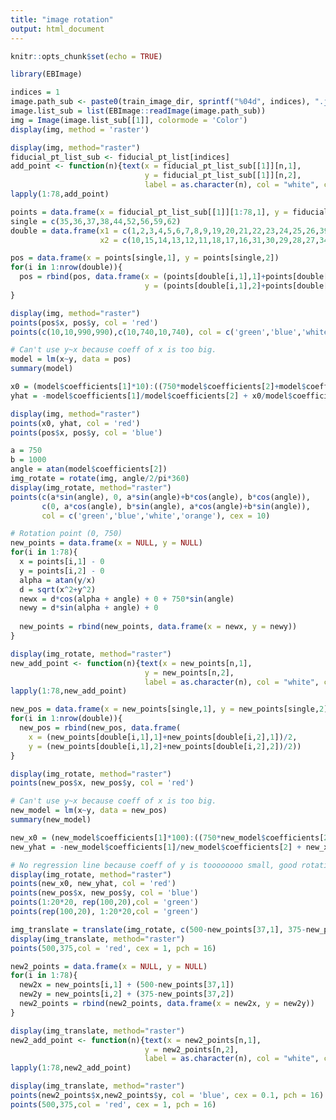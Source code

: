 ```yaml
---
title: "image rotation"
output: html_document
---
```


```r
knitr::opts_chunk$set(echo = TRUE)
```

```r
library(EBImage)
```

```r
indices = 1
image.path_sub <- paste0(train_image_dir, sprintf("%04d", indices), ".jpg")
image.list_sub = list(EBImage::readImage(image.path_sub))
img = Image(image.list_sub[[1]], colormode = 'Color')
display(img, method = 'raster')
```

```r
display(img, method="raster")
fiducial_pt_list_sub <- fiducial_pt_list[indices]
add_point <- function(n){text(x = fiducial_pt_list_sub[[1]][n,1],
                              y = fiducial_pt_list_sub[[1]][n,2],
                              label = as.character(n), col = "white", cex = 0.8)}
lapply(1:78,add_point)

```

```r
points = data.frame(x = fiducial_pt_list_sub[[1]][1:78,1], y = fiducial_pt_list_sub[[1]][1:78,2])
single = c(35,36,37,38,44,52,56,59,62)
double = data.frame(x1 = c(1,2,3,4,5,6,7,8,9,19,20,21,22,23,24,25,26,39,40,41,42,43,50,51,57,58,63),
                    x2 = c(10,15,14,13,12,11,18,17,16,31,30,29,28,27,34,33,32,49,48,47,46,45,54,53,55,60,61))
```

```r
pos = data.frame(x = points[single,1], y = points[single,2])
for(i in 1:nrow(double)){
  pos = rbind(pos, data.frame(x = (points[double[i,1],1]+points[double[i,2],1])/2, 
                              y = (points[double[i,1],2]+points[double[i,2],2])/2))
}
```

```r
display(img, method="raster")
points(pos$x, pos$y, col = 'red')
points(c(10,10,990,990),c(10,740,10,740), col = c('green','blue','white','orange'), cex = 10)
```

```r
# Can't use y~x because coeff of x is too big.
model = lm(x~y, data = pos)
summary(model)
```

```r
x0 = (model$coefficients[1]*10):((750*model$coefficients[2]+model$coefficients[1])*10)/10
yhat = -model$coefficients[1]/model$coefficients[2] + x0/model$coefficients[2]
```

```r
display(img, method="raster")
points(x0, yhat, col = 'red')
points(pos$x, pos$y, col = 'blue')
```

```r
a = 750
b = 1000
angle = atan(model$coefficients[2])
img_rotate = rotate(img, angle/2/pi*360)
display(img_rotate, method="raster")
points(c(a*sin(angle), 0, a*sin(angle)+b*cos(angle), b*cos(angle)),
       c(0, a*cos(angle), b*sin(angle), a*cos(angle)+b*sin(angle)), 
       col = c('green','blue','white','orange'), cex = 10)
```

```r
# Rotation point (0, 750)
new_points = data.frame(x = NULL, y = NULL)
for(i in 1:78){
  x = points[i,1] - 0
  y = points[i,2] - 0
  alpha = atan(y/x)
  d = sqrt(x^2+y^2)
  newx = d*cos(alpha + angle) + 0 + 750*sin(angle)
  newy = d*sin(alpha + angle) + 0
  
  new_points = rbind(new_points, data.frame(x = newx, y = newy))
}
```

```r
display(img_rotate, method="raster")
new_add_point <- function(n){text(x = new_points[n,1],
                              y = new_points[n,2],
                              label = as.character(n), col = "white", cex = 0.8)}
lapply(1:78,new_add_point)
```

```r
new_pos = data.frame(x = new_points[single,1], y = new_points[single,2])
for(i in 1:nrow(double)){
  new_pos = rbind(new_pos, data.frame(
    x = (new_points[double[i,1],1]+new_points[double[i,2],1])/2, 
    y = (new_points[double[i,1],2]+new_points[double[i,2],2])/2))
}
```

```r
display(img_rotate, method="raster")
points(new_pos$x, new_pos$y, col = 'red')
```

```r
# Can't use y~x because coeff of x is too big.
new_model = lm(x~y, data = new_pos)
summary(new_model)
```

```r
new_x0 = (new_model$coefficients[1]*100):((750*new_model$coefficients[2]+new_model$coefficients[1])*100)/100
new_yhat = -new_model$coefficients[1]/new_model$coefficients[2] + new_x0/new_model$coefficients[2]
```

```r
# No regression line because coeff of y is toooooooo small, good rotation!
display(img_rotate, method="raster")
points(new_x0, new_yhat, col = 'red')
points(new_pos$x, new_pos$y, col = 'blue')
points(1:20*20, rep(100,20),col = 'green')
points(rep(100,20), 1:20*20,col = 'green')
```

```r
img_translate = translate(img_rotate, c(500-new_points[37,1], 375-new_points[37,2]))
display(img_translate, method="raster")
points(500,375,col = 'red', cex = 1, pch = 16)
```

```r
new2_points = data.frame(x = NULL, y = NULL)
for(i in 1:78){
  new2x = new_points[i,1] + (500-new_points[37,1])
  new2y = new_points[i,2] + (375-new_points[37,2])
  new2_points = rbind(new2_points, data.frame(x = new2x, y = new2y))
}
```

```r
display(img_translate, method="raster")
new2_add_point <- function(n){text(x = new2_points[n,1],
                              y = new2_points[n,2],
                              label = as.character(n), col = "white", cex = 0.8)}
lapply(1:78,new2_add_point)

```

```r
display(img_translate, method="raster")
points(new2_points$x,new2_points$y, col = 'blue', cex = 0.1, pch = 16)
points(500,375,col = 'red', cex = 1, pch = 16)
```






